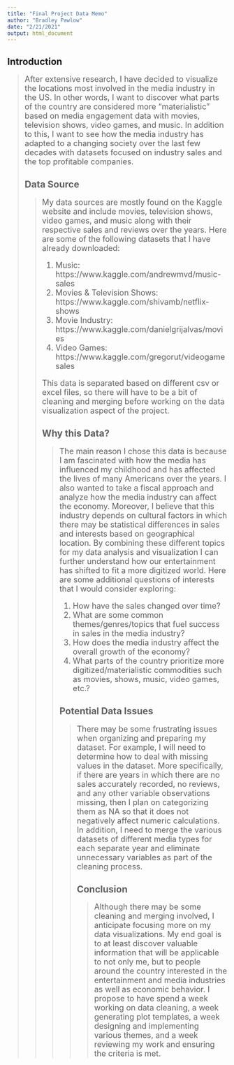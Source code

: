 ```yaml
---
title: "Final Project Data Memo"
author: "Bradley Pawlow"
date: "2/21/2021"
output: html_document
---
```


## Introduction

<BLOCKQUOTE><font size="4">After extensive research, I have decided to visualize the locations most involved in the media industry in the US. In other words, I want to discover what parts of the country are considered more "materialistic" based on media engagement data with movies, television shows, video games, and music. In addition to this, I want to see how the media industry has adapted to a changing society over the last few decades with datasets focused on industry sales and the top profitable companies. </font>
  

## Data Source

<BLOCKQUOTE><font size="4">My data sources are mostly found on the Kaggle website and include movies, television shows, video games, and music along with their respective sales and reviews over the years. Here are some of the following datasets that I have already downloaded: 

1. Music: https://www.kaggle.com/andrewmvd/music-sales
2. Movies & Television Shows: https://www.kaggle.com/shivamb/netflix-shows
3. Movie Industry: https://www.kaggle.com/danielgrijalvas/movies
4. Video Games: https://www.kaggle.com/gregorut/videogamesales

This data is separated based on different csv or excel files, so there will have to be a bit of cleaning and merging before working on the data visualization aspect of the project.</font>

## Why this Data? 

<BLOCKQUOTE><font size="4">The main reason I chose this data is because I am fascinated with how the media has influenced my childhood and has affected the lives of many Americans over the years. I also wanted to take a fiscal approach and analyze how the media industry can affect the economy. Moreover, I believe that this industry depends on cultural factors in which there may be statistical differences in sales and interests based on geographical location. By combining these different topics for my data analysis and visualization I can further understand how our entertainment has shifted to fit a more digitized world. Here are some additional questions of interests that I would consider exploring: 

1. How have the sales changed over time? 
2. What are some common themes/genres/topics that fuel success in sales in the media industry? 
3. How does the media industry affect the overall growth of the economy? 
4. What parts of the country prioritize more digitized/materialistic commodities such as movies, shows, music, video games, etc.? 


</font>

## Potential Data Issues 

<BLOCKQUOTE><font size="4">There may be some frustrating issues when organizing and preparing my dataset. For example, I will need to determine how to deal with missing values in the dataset. More specifically, if there are years in which there are no sales accurately recorded, no reviews, and any other variable observations missing, then I plan on categorizing them as NA so that it does not negatively affect numeric calculations. In addition, I need to merge the various datasets of different media types for each separate year and eliminate unnecessary variables as part of the cleaning process. </font>

## Conclusion

<BLOCKQUOTE><font size="4">Although there may be some cleaning and merging involved, I anticipate focusing more on my data visualizations. My end goal is to at least discover valuable information that will be applicable to not only me, but to people around the country interested in the entertainment and media industries as well as economic behavior. I propose to have spend a week working on data cleaning, a week generating plot templates, a week designing and implementing various themes, and a week reviewing my work and ensuring the criteria is met. </font>
